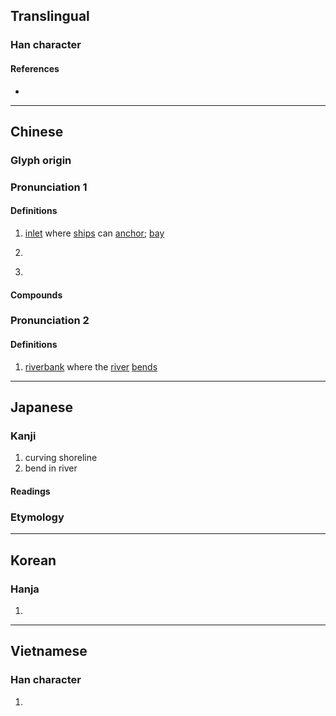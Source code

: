{{character info}}
==Translingual==

===Han character===
{{Han char|rn=85|rad=水|as=13|sn=16|four=37134|canj=EHBK|ids=⿰氵奧}}

====References====
* {{Han ref|kx=0653.280|dkj=18412|dj=1063.210|hdz=31744.080|uh=6FB3|ud=28595|bh=BF44|bd=48964}}

----

==Chinese==
{{zh-forms}}

===Glyph origin===
{{Han etym}}
{{Han compound|水|奧|ls=psc|t1=water|c1=s|c2=p}}

===Pronunciation 1===
{{zh-pron
|m=ào
|c=ou3
|h=pfs=o
|md=ó̤/ù
|mn=qz,xm:àu/ò
|mn_note=àu - vernacular; ò - literary
|mn-t=o3
|w=2au
|mc=1
|oc=1
|cat=n,pn
}}

====Definitions====
{{zh-hanzi}}

# [[inlet]] where [[ship]]s can [[anchor]]; [[bay]]
#: {{zh-x|^三都{du}澳|Sandu Ao (inlet in Ningde, Fujian)}}
# {{zh-short|澳大利亞|[[Australia]]}}
#: {{zh-x|澳式英語|'''Australian''' English}}
# {{zh-short|澳門|[[Macau]]}}

====Compounds====
{{zh-der|澳洲|港澳|澳大利亞|澳洲鱷魚|澳門|白澳政策|蘇澳|南澳|文澳|里澳|曉澳|澳前}}

===Pronunciation 2===
{{zh-pron
|m=yù
|c=juk1
|mc=2
|oc=n,2
|cat=n
}}

====Definitions====
{{zh-hanzi}}

# {{zh-alt-lb|隩}} [[riverbank]] where the [[river]] [[bend]]s

----

==Japanese==

===Kanji===
{{ja-kanji|grade=|rs=水13}}

# curving shoreline
# bend in river

====Readings====
{{ja-readings
|goon=いく<ゐく, おう<あう
|kanon=いく<ゐく, おう<あう
|kun=おき-
}}

===Etymology===
{{ja-kanjitab|yomi=k|おき}}
{{ja-see|沖}}

----

==Korean==

===Hanja===
{{ko-hanja|hangeul=[[오]], [[욱]]|eumhun=|mr=o, uk|y=o, wuk}}

# {{rfdef|ko|sort=水13}}

----

==Vietnamese==

===Han character===
{{vi-readings|reading=áo, úc|rs=水13}}

# {{rfdef|vi|sort=水13}}